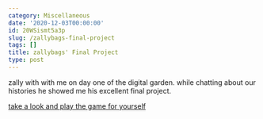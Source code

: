 ```yaml
---
category: Miscellaneous
date: '2020-12-03T00:00:00'
id: 20WSismt5a3p
slug: /zallybags-final-project
tags: []
title: zallybags' Final Project
type: post
---
```


zally with with me on day one of the digital garden. while chatting about our histories he showed me his excellent final project.

<a href="https://cs.csub.edu/~arodriguez/cs2680/FinalProject/game.html">take a look and play the game for yourself</a>